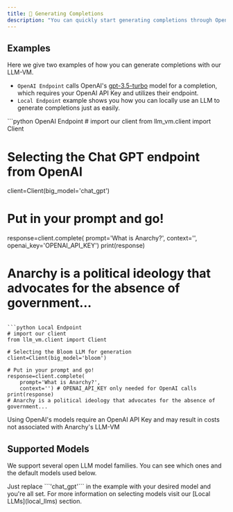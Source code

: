 ```yaml
---
title: 📝 Generating Completions
description: "You can quickly start generating completions through OpenAI or locally with the LLM-VM in 3 lines of code. Just specify a ```big_model``` you can select where your completions are generated from."
---
```


## Examples
Here we give two examples of how you can generate completions with our LLM-VM.
- ```OpenAI Endpoint``` calls OpenAI's [gpt-3.5-turbo](https://platform.openai.com/docs/models/gpt-3-5) model for a completion, which requires your OpenAI API Key and utilizes their endpoint.
- ```Local Endpoint``` example shows you how you can locally use an LLM to generate completions just as easily.

<CodeGroup>
```python OpenAI Endpoint
# import our client
from llm_vm.client import Client

# Selecting the Chat GPT endpoint from OpenAI 
client=Client(big_model='chat_gpt')

# Put in your prompt and go!
response=client.complete(
	prompt='What is Anarchy?',
	context='',
	openai_key='OPENAI_API_KEY')
print(response)
# Anarchy is a political ideology that advocates for the absence of government...
```

```python Local Endpoint
# import our client
from llm_vm.client import Client

# Selecting the Bloom LLM for generation
client=Client(big_model='bloom')

# Put in your prompt and go!
response=client.complete(
	prompt='What is Anarchy?',
	context='') # OPENAI_API_KEY only needed for OpenAI calls
print(response)
# Anarchy is a political ideology that advocates for the absence of government...
```

</CodeGroup>

<Warning>Using OpenAI's models require an OpenAI API Key and may result in costs not associated with Anarchy's LLM-VM</Warning>

## Supported Models
We support several open LLM model families. You can see which ones and the default models used below.

<Accordion title="Supported Models (and sizes)">
<Snippet file="default_models_table.mdx" />
Just replace ```'chat_gpt'``` in the example with your desired model and you're all set.
</Accordion>
For more information on selecting models visit our [Local LLMs](local_llms) section.

<Snippet file="github.mdx" />